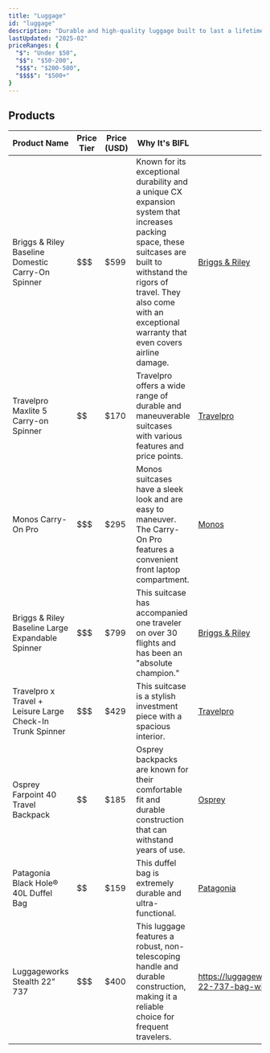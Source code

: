 ```yaml
---
title: "Luggage"
id: "luggage"
description: "Durable and high-quality luggage built to last a lifetime."
lastUpdated: "2025-02"
priceRanges: {
  "$": "Under $50",
  "$$": "$50-200",
  "$$$": "$200-500",
  "$$$$": "$500+"
}
---
```


## Products

| Product Name | Price Tier | Price (USD) | Why It's BIFL | Link to Buy |
|--------------|------------|-------------|---------------|-------------|
| Briggs & Riley Baseline Domestic Carry-On Spinner | $$$ | $599 | Known for its exceptional durability and a unique CX expansion system that increases packing space, these suitcases are built to withstand the rigors of travel. They also come with an exceptional warranty that even covers airline damage. | [Briggs & Riley](https://www.briggs-riley.com/products/baseline-domestic-carry-on-spinner) |
| Travelpro Maxlite 5 Carry-on Spinner | $$ | $170 | Travelpro offers a wide range of durable and maneuverable suitcases with various features and price points. | [Travelpro](https://travelpro.com/products/maxlite-5-carry-on-spinner) |
| Monos Carry-On Pro | $$$ | $295 | Monos suitcases have a sleek look and are easy to maneuver. The Carry-On Pro features a convenient front laptop compartment. | [Monos](https://monos.com/products/carry-on-pro) |
| Briggs & Riley Baseline Large Expandable Spinner | $$$ | $799 | This suitcase has accompanied one traveler on over 30 flights and has been an "absolute champion." | [Briggs & Riley](https://www.briggs-riley.com/products/baseline-large-expandable-spinner) |
| Travelpro x Travel + Leisure Large Check-In Trunk Spinner | $$$ | $429 | This suitcase is a stylish investment piece with a spacious interior. | [Travelpro](https://travelpro.com/products/travel-leisure-large-check-in-trunk-spinner) |
| Osprey Farpoint 40 Travel Backpack | $$ | $185 | Osprey backpacks are known for their comfortable fit and durable construction that can withstand years of use. | [Osprey](https://www.osprey.com/us/en/product/farpoint-40-FARPOINT40_S22.html) |
| Patagonia Black Hole® 40L Duffel Bag | $$ | $159 | This duffel bag is extremely durable and ultra-functional. | [Patagonia](https://www.patagonia.com/product/black-hole-40-liter-duffel/49341.html) |
| Luggageworks Stealth 22" 737 | $$$ | $400 | This luggage features a robust, non-telescoping handle and durable construction, making it a reliable choice for frequent travelers. | https://luggageworks.com/products/stealth-22-737-bag-without-side-pockets |
